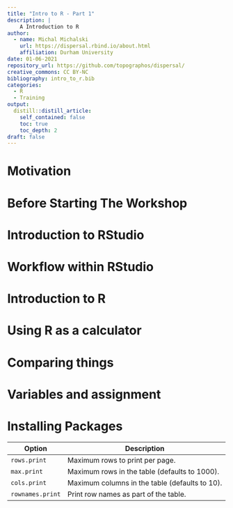 ```yaml
---
title: "Intro to R - Part 1"
description: |
    A Introduction to R 
author:
  - name: Michal Michalski
    url: https://dispersal.rbind.io/about.html
    affiliation: Durham University
date: 01-06-2021
repository_url: https://github.com/topographos/dispersal/
creative_commons: CC BY-NC
bibliography: intro_to_r.bib
categories:
  - R
  - Training
output:
  distill::distill_article:
    self_contained: false
    toc: true
    toc_depth: 2
draft: false
---
```


# Motivation

# Before Starting The Workshop

# Introduction to RStudio

# Workflow within RStudio

# Introduction to R

# Using R as a calculator

# Comparing things

# Variables and assignment

# Installing Packages


::: l-body-outset
| Option           | Description                                    |
|------------------|------------------------------------------------|
| `rows.print`     | Maximum rows to print per page.                |
| `max.print`      | Maximum rows in the table (defaults to 1000).  |
| `cols.print`     | Maximum columns in the table (defaults to 10). |
| `rownames.print` | Print row names as part of the table.          |
:::


